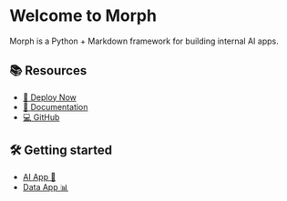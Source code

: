 
# Welcome to Morph

Morph is a Python + Markdown framework for building internal AI apps.


<Chat postData="langchain_chat" height={400} />

## 📚 Resources

- [🚀 Deploy Now](https://app.morph-data.io)
- [📖 Documentation](https://docs.morph-data.io)
- [💻 GitHub](https://github.com/morph-data/morph)

## 🛠️ Getting started

- [AI App 🦜](./ai-app)
- [Data App 📊](./data-app)

